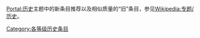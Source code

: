 {{empty category}}
{{Articles by Quality|topic=历史|project=历史|format=TOC}}

[[Portal:历史|Portal:历史]]主题中的新条目推荐以及相似质量的“旧”条目，参见[[Wikipedia:专题/历史|Wikipedia:专题/历史]]。

[[Category:各等级历史条目|Category:各等级历史条目]]